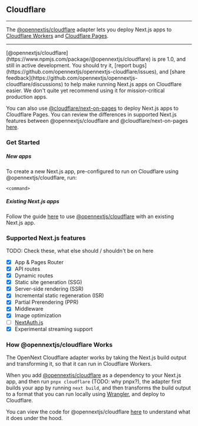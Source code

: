 
## Cloudflare

---

The [@opennextjs/cloudflare](https://www.npmjs.com/package/@opennextjs/cloudflare) adapter lets you deploy Next.js apps to [Cloudflare Workers](https://developers.cloudflare.com/workers) and [Cloudflare Pages](https://developers.cloudflare.com/pages).

---

<Callout>
[@opennextjs/cloudflare](https://www.npmjs.com/package/@opennextjs/cloudflare) is pre 1.0, and still in active development. You should try it, [report bugs](https://github.com/opennextjs/opennextjs-cloudflare/issues), and [share feedback](https://github.com/opennextjs/opennextjs-cloudflare/discussions) to help make running Next.js apps on Cloudflare easier. We don't quite yet recommend using it for mission-critical production apps.

You can also use [@cloudflare/next-on-pages](https://www.npmjs.com/package/@cloudflare/next-on-pages) to deploy Next.js apps to Cloudflare Pages. You can review the differences in supported Next.js features between @opennextjs/cloudflare and @cloudflare/next-on-pages [here](LINK).
</Callout>

### Get Started

##### New apps

To create a new Next.js app, pre-configured to run on Cloudflare using @opennextjs/cloudflare, run:

```
<command>
```

##### Existing Next.js apps

Follow the guide [here](/cloudflare/get-started) to use [@opennextjs/cloudflare](https://www.npmjs.com/package/@opennextjs/cloudflare) with an existing Next.js app.

### Supported Next.js features

TODO: Check these, what else should / shouldn't be on here

- [x] App & Pages Router
- [x] API routes
- [x] Dynamic routes
- [x] Static site generation (SSG)
- [x] Server-side rendering (SSR)
- [x] Incremental static regeneration (ISR)
- [x] Partial Prerendering (PPR)
- [x] Middleware
- [x] Image optimization
- [ ] [NextAuth.js](https://next-auth.js.org)
- [x] Experimental streaming support

### How @opennextjs/cloudflare Works

The OpenNext Cloudflare adapter works by taking the Next.js build output and transforming it, so that it can run in Cloudflare Workers.

When you add [@opennextjs/cloudflare](https://www.npmjs.com/package/@opennextjs/cloudflare) as a dependency to your Next.js app, and then run `pnpx cloudflare` (TODO: why pnpx?), the adapter first builds your app by running `next build`, and then transforms the build output to a format that you can run locally using [Wrangler](https://developers.cloudflare.com/workers/wrangler/), and deploy to Cloudflare.

You can view the code for @opennextjs/cloudflare [here](https://github.com/opennextjs/opennextjs-cloudflare/blob/main/packages/cloudflare/src) to understand what it does under the hood.